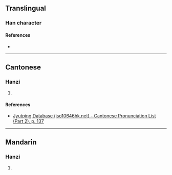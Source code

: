 {{character info/new}}
==Translingual==

===Han character===
{{Han char|rn=85|rad=水|as=04|sn=7|four=31110|canj=EOP,XEOP|ids=⿰氵化}}

====References====
* {{Han ref|kx=0611.030|dkj=17197|hdz=31567.030|uh=6C8E|ud=27790|bh=CB5D|bd=52061}}

----

==Cantonese==

===Hanzi===
{{yue-hanzi|jyut=[[fo3]]|y=fo3}}

# {{defn|lang=yue|sort=水04}}

====References====
* [http://www.iso10646hk.net/jp/document/download.jsp Jyutping Database (iso10646hk.net) - Cantonese Pronunciation List (Part 2), p. 137]

----

==Mandarin==

===Hanzi===
{{cmn-hanzi|pin=[[huò]] ([[huo4]])|wg=huo<sup>4</sup>}}

# {{defn|lang=cmn|sort=水04}}